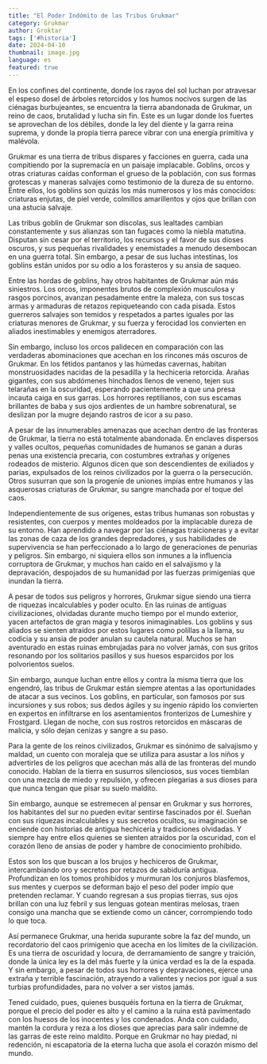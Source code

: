 ```yaml
---
title: "El Poder Indómito de las Tribus Grukmar"
category: Grukmar
author: Groktar
tags: ['#historia']
date: 2024-04-10
thumbnail: image.jpg
language: es
featured: true
---
```


En los confines del continente, donde los rayos del sol luchan por atravesar el espeso dosel de árboles retorcidos y los humos nocivos surgen de las ciénagas burbujeantes, se encuentra la tierra abandonada de Grukmar, un reino de caos, brutalidad y lucha sin fin. Este es un lugar donde los fuertes se aprovechan de los débiles, donde la ley del diente y la garra reina suprema, y donde la propia tierra parece vibrar con una energía primitiva y malévola.

Grukmar es una tierra de tribus dispares y facciones en guerra, cada una compitiendo por la supremacía en un paisaje implacable. Goblins, orcos y otras criaturas caídas conforman el grueso de la población, con sus formas grotescas y maneras salvajes como testimonio de la dureza de su entorno. Entre ellos, los goblins son quizás los más numerosos y los más conocidos: criaturas enjutas, de piel verde, colmillos amarillentos y ojos que brillan con una astucia salvaje.

Las tribus goblin de Grukmar son díscolas, sus lealtades cambian constantemente y sus alianzas son tan fugaces como la niebla matutina. Disputan sin cesar por el territorio, los recursos y el favor de sus dioses oscuros, y sus pequeñas rivalidades y enemistades a menudo desembocan en una guerra total. Sin embargo, a pesar de sus luchas intestinas, los goblins están unidos por su odio a los forasteros y su ansia de saqueo.

Entre las hordas de goblins, hay otros habitantes de Grukmar aún más siniestros. Los orcos, imponentes brutos de complexión musculosa y rasgos porcinos, avanzan pesadamente entre la maleza, con sus toscas armas y armaduras de retazos repiqueteando con cada pisada. Estos guerreros salvajes son temidos y respetados a partes iguales por las criaturas menores de Grukmar, y su fuerza y ferocidad los convierten en aliados inestimables y enemigos aterradores.

Sin embargo, incluso los orcos palidecen en comparación con las verdaderas abominaciones que acechan en los rincones más oscuros de Grukmar. En los fétidos pantanos y las húmedas cavernas, habitan monstruosidades nacidas de la pesadilla y la hechicería retorcida. Arañas gigantes, con sus abdómenes hinchados llenos de veneno, tejen sus telarañas en la oscuridad, esperando pacientemente a que una presa incauta caiga en sus garras. Los horrores reptilianos, con sus escamas brillantes de baba y sus ojos ardientes de un hambre sobrenatural, se deslizan por la mugre dejando rastros de icor a su paso.

A pesar de las innumerables amenazas que acechan dentro de las fronteras de Grukmar, la tierra no está totalmente abandonada. En enclaves dispersos y valles ocultos, pequeñas comunidades de humanos se ganan a duras penas una existencia precaria, con costumbres extrañas y orígenes rodeados de misterio. Algunos dicen que son descendientes de exiliados y parias, expulsados de los reinos civilizados por la guerra o la persecución. Otros susurran que son la progenie de uniones impías entre humanos y las asquerosas criaturas de Grukmar, su sangre manchada por el toque del caos.

Independientemente de sus orígenes, estas tribus humanas son robustas y resistentes, con cuerpos y mentes moldeados por la implacable dureza de su entorno. Han aprendido a navegar por las ciénagas traicioneras y a evitar las zonas de caza de los grandes depredadores, y sus habilidades de supervivencia se han perfeccionado a lo largo de generaciones de penurias y peligros. Sin embargo, ni siquiera ellos son inmunes a la influencia corruptora de Grukmar, y muchos han caído en el salvajismo y la depravación, despojados de su humanidad por las fuerzas primigenias que inundan la tierra.

A pesar de todos sus peligros y horrores, Grukmar sigue siendo una tierra de riquezas incalculables y poder oculto. En las ruinas de antiguas civilizaciones, olvidadas durante mucho tiempo por el mundo exterior, yacen artefactos de gran magia y tesoros inimaginables. Los goblins y sus aliados se sienten atraídos por estos lugares como polillas a la llama, su codicia y su ansia de poder anulan su cautela natural. Muchos se han aventurado en estas ruinas embrujadas para no volver jamás, con sus gritos resonando por los solitarios pasillos y sus huesos esparcidos por los polvorientos suelos.

Sin embargo, aunque luchan entre ellos y contra la misma tierra que los engendró, las tribus de Grukmar están siempre atentas a las oportunidades de atacar a sus vecinos. Los goblins, en particular, son famosos por sus incursiones y sus robos; sus dedos ágiles y su ingenio rápido los convierten en expertos en infiltrarse en los asentamientos fronterizos de Lumeshire y Frostgard. Llegan de noche, con sus rostros retorcidos en máscaras de malicia, y sólo dejan cenizas y sangre a su paso.

Para la gente de los reinos civilizados, Grukmar es sinónimo de salvajismo y maldad, un cuento con moraleja que se utiliza para asustar a los niños y advertirles de los peligros que acechan más allá de las fronteras del mundo conocido. Hablan de la tierra en susurros silenciosos, sus voces tiemblan con una mezcla de miedo y repulsión, y ofrecen plegarias a sus dioses para que nunca tengan que pisar su suelo maldito.

Sin embargo, aunque se estremecen al pensar en Grukmar y sus horrores, los habitantes del sur no pueden evitar sentirse fascinados por él. Sueñan con sus riquezas incalculables y sus secretos ocultos, su imaginación se enciende con historias de antigua hechicería y tradiciones olvidadas. Y siempre hay entre ellos quienes se sienten atraídos por la oscuridad, con el corazón lleno de ansias de poder y hambre de conocimiento prohibido.

Estos son los que buscan a los brujos y hechiceros de Grukmar, intercambiando oro y secretos por retazos de sabiduría antigua. Profundizan en los tomos prohibidos y murmuran los conjuros blasfemos, sus mentes y cuerpos se deforman bajo el peso del poder impío que pretenden reclamar. Y cuando regresan a sus propias tierras, sus ojos brillan con una luz febril y sus lenguas gotean mentiras melosas, traen consigo una mancha que se extiende como un cáncer, corrompiendo todo lo que toca.

Así permanece Grukmar, una herida supurante sobre la faz del mundo, un recordatorio del caos primigenio que acecha en los límites de la civilización. Es una tierra de oscuridad y locura, de derramamiento de sangre y traición, donde la única ley es la del más fuerte y la única verdad es la de la espada. Y sin embargo, a pesar de todos sus horrores y depravaciones, ejerce una extraña y terrible fascinación, atrayendo a valientes y necios por igual a sus turbias profundidades, para no volver a ser vistos jamás.

Tened cuidado, pues, quienes busquéis fortuna en la tierra de Grukmar, porque el precio del poder es alto y el camino a la ruina está pavimentado con los huesos de los inocentes y los condenados. Anda con cuidado, mantén la cordura y reza a los dioses que aprecias para salir indemne de las garras de este reino maldito. Porque en Grukmar no hay piedad, ni redención, ni escapatoria de la eterna lucha que asola el corazón mismo del mundo.
